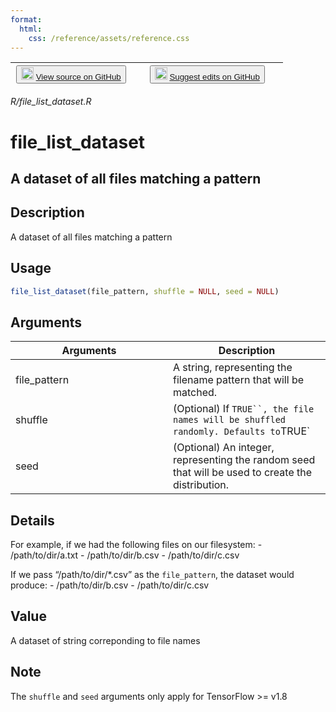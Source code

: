 ```yaml
---
format:
  html:
    css: /reference/assets/reference.css
---
```


| <button class="button"> ![](/reference/assets/GitHub-Mark-32px.png){width="20"} [View source on GitHub](https://github.com/rstudio/tfdatasets//blob/main/R/file_list_dataset.R) </button> | <button class="button"> ![](/reference/assets/GitHub-Mark-32px.png){width="20"} [Suggest edits on GitHub](https://github.com/rstudio/tfdatasets//edit/main/R/file_list_dataset.R) </button> |
|:------------------------------:|:--------------------------------------:|

*R/file_list_dataset.R*

# file_list_dataset

## A dataset of all files matching a pattern

## Description
A dataset of all files matching a pattern 


## Usage
```r
file_list_dataset(file_pattern, shuffle = NULL, seed = NULL) 
```

## Arguments
|Arguments|Description|
|---|---|
| file_pattern | A string, representing the filename pattern that will be matched. |
| shuffle | (Optional) If `TRUE``, the file names will be shuffled randomly. Defaults to `TRUE` |
| seed | (Optional) An integer, representing the random seed that will be used to create the distribution. |

## Details

For example, if we had the following files on our filesystem: - /path/to/dir/a.txt - /path/to/dir/b.csv - /path/to/dir/c.csv 

If we pass "/path/to/dir/*.csv" as the `file_pattern`, the dataset would produce: - /path/to/dir/b.csv - /path/to/dir/c.csv 


## Value
A dataset of string correponding to file names 

## Note
The `shuffle` and `seed` arguments only apply for TensorFlow >= v1.8 



